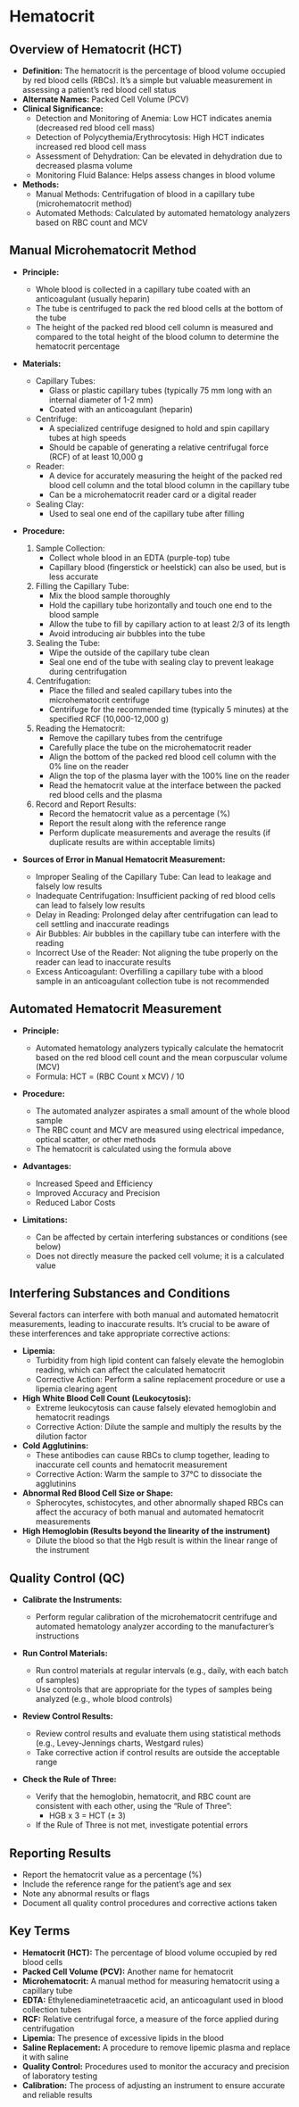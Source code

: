# Hematocrit {-}

## **Overview of Hematocrit (HCT)** {-}

*   **Definition:** The hematocrit is the percentage of blood volume occupied by red blood cells (RBCs). It's a simple but valuable measurement in assessing a patient's red blood cell status
*   **Alternate Names:** Packed Cell Volume (PCV)
*   **Clinical Significance:**
    *   Detection and Monitoring of Anemia: Low HCT indicates anemia (decreased red blood cell mass)
    *   Detection of Polycythemia/Erythrocytosis: High HCT indicates increased red blood cell mass
    *   Assessment of Dehydration: Can be elevated in dehydration due to decreased plasma volume
    *   Monitoring Fluid Balance: Helps assess changes in blood volume
*   **Methods:**
    *   Manual Methods: Centrifugation of blood in a capillary tube (microhematocrit method)
    *   Automated Methods: Calculated by automated hematology analyzers based on RBC count and MCV

## **Manual Microhematocrit Method** {-}

*   **Principle:**

    *   Whole blood is collected in a capillary tube coated with an anticoagulant (usually heparin)
    *   The tube is centrifuged to pack the red blood cells at the bottom of the tube
    *   The height of the packed red blood cell column is measured and compared to the total height of the blood column to determine the hematocrit percentage
*   **Materials:**

    *   Capillary Tubes:
        *   Glass or plastic capillary tubes (typically 75 mm long with an internal diameter of 1-2 mm)
        *   Coated with an anticoagulant (heparin)
    *   Centrifuge:
        *   A specialized centrifuge designed to hold and spin capillary tubes at high speeds
        *   Should be capable of generating a relative centrifugal force (RCF) of at least 10,000 g
    *   Reader:
        *   A device for accurately measuring the height of the packed red blood cell column and the total blood column in the capillary tube
        *   Can be a microhematocrit reader card or a digital reader
    *   Sealing Clay:
        *   Used to seal one end of the capillary tube after filling

*   **Procedure:**

    1.  Sample Collection:
        *   Collect whole blood in an EDTA (purple-top) tube
        *   Capillary blood (fingerstick or heelstick) can also be used, but is less accurate
    2.  Filling the Capillary Tube:
        *   Mix the blood sample thoroughly
        *   Hold the capillary tube horizontally and touch one end to the blood sample
        *   Allow the tube to fill by capillary action to at least 2/3 of its length
        *   Avoid introducing air bubbles into the tube
    3.  Sealing the Tube:
        *   Wipe the outside of the capillary tube clean
        *   Seal one end of the tube with sealing clay to prevent leakage during centrifugation
    4.  Centrifugation:
        *   Place the filled and sealed capillary tubes into the microhematocrit centrifuge
        *   Centrifuge for the recommended time (typically 5 minutes) at the specified RCF (10,000-12,000 g)
    5.  Reading the Hematocrit:
        *   Remove the capillary tubes from the centrifuge
        *   Carefully place the tube on the microhematocrit reader
        *   Align the bottom of the packed red blood cell column with the 0% line on the reader
        *   Align the top of the plasma layer with the 100% line on the reader
        *   Read the hematocrit value at the interface between the packed red blood cells and the plasma
    6.  Record and Report Results:
        *   Record the hematocrit value as a percentage (%)
        *   Report the result along with the reference range
        *   Perform duplicate measurements and average the results (if duplicate results are within acceptable limits)

*   **Sources of Error in Manual Hematocrit Measurement:**

    *   Improper Sealing of the Capillary Tube: Can lead to leakage and falsely low results
    *   Inadequate Centrifugation: Insufficient packing of red blood cells can lead to falsely low results
    *   Delay in Reading: Prolonged delay after centrifugation can lead to cell settling and inaccurate readings
    *   Air Bubbles: Air bubbles in the capillary tube can interfere with the reading
    *   Incorrect Use of the Reader: Not aligning the tube properly on the reader can lead to inaccurate results
    *   Excess Anticoagulant: Overfilling a capillary tube with a blood sample in an anticoagulant collection tube is not recommended

## **Automated Hematocrit Measurement** {-}

*   **Principle:**

    *   Automated hematology analyzers typically calculate the hematocrit based on the red blood cell count and the mean corpuscular volume (MCV)
    *   Formula: HCT = (RBC Count x MCV) / 10
*   **Procedure:**

    *   The automated analyzer aspirates a small amount of the whole blood sample
    *   The RBC count and MCV are measured using electrical impedance, optical scatter, or other methods
    *   The hematocrit is calculated using the formula above
*   **Advantages:**

    *   Increased Speed and Efficiency
    *   Improved Accuracy and Precision
    *   Reduced Labor Costs
*   **Limitations:**

    *   Can be affected by certain interfering substances or conditions (see below)
    *   Does not directly measure the packed cell volume; it is a calculated value

## **Interfering Substances and Conditions** {-}

Several factors can interfere with both manual and automated hematocrit measurements, leading to inaccurate results. It's crucial to be aware of these interferences and take appropriate corrective actions:

*   **Lipemia:**
    *   Turbidity from high lipid content can falsely elevate the hemoglobin reading, which can affect the calculated hematocrit
    *   Corrective Action: Perform a saline replacement procedure or use a lipemia clearing agent
*   **High White Blood Cell Count (Leukocytosis):**
    *   Extreme leukocytosis can cause falsely elevated hemoglobin and hematocrit readings
    *   Corrective Action: Dilute the sample and multiply the results by the dilution factor
*   **Cold Agglutinins:**
    *   These antibodies can cause RBCs to clump together, leading to inaccurate cell counts and hematocrit measurement
    *   Corrective Action: Warm the sample to 37°C to dissociate the agglutinins
*   **Abnormal Red Blood Cell Size or Shape:**
    *   Spherocytes, schistocytes, and other abnormally shaped RBCs can affect the accuracy of both manual and automated hematocrit measurements
*   **High Hemoglobin (Results beyond the linearity of the instrument)**
    *   Dilute the blood so that the Hgb result is within the linear range of the instrument

## **Quality Control (QC)** {-}

*   **Calibrate the Instruments:**

    *   Perform regular calibration of the microhematocrit centrifuge and automated hematology analyzer according to the manufacturer's instructions
*   **Run Control Materials:**

    *   Run control materials at regular intervals (e.g., daily, with each batch of samples)
    *   Use controls that are appropriate for the types of samples being analyzed (e.g., whole blood controls)
*   **Review Control Results:**

    *   Review control results and evaluate them using statistical methods (e.g., Levey-Jennings charts, Westgard rules)
    *   Take corrective action if control results are outside the acceptable range
*   **Check the Rule of Three:**

    *   Verify that the hemoglobin, hematocrit, and RBC count are consistent with each other, using the "Rule of Three":
        *   HGB x 3 = HCT (± 3)
    *   If the Rule of Three is not met, investigate potential errors

## **Reporting Results** {-}

*   Report the hematocrit value as a percentage (%)
*   Include the reference range for the patient's age and sex
*   Note any abnormal results or flags
*   Document all quality control procedures and corrective actions taken

## **Key Terms** {-}

*   **Hematocrit (HCT):** The percentage of blood volume occupied by red blood cells
*   **Packed Cell Volume (PCV):** Another name for hematocrit
*   **Microhematocrit:** A manual method for measuring hematocrit using a capillary tube
*   **EDTA:** Ethylenediaminetetraacetic acid, an anticoagulant used in blood collection tubes
*   **RCF:** Relative centrifugal force, a measure of the force applied during centrifugation
*   **Lipemia:** The presence of excessive lipids in the blood
*   **Saline Replacement:** A procedure to remove lipemic plasma and replace it with saline
*   **Quality Control:** Procedures used to monitor the accuracy and precision of laboratory testing
*   **Calibration:** The process of adjusting an instrument to ensure accurate and reliable results
